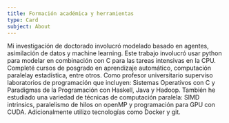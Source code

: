 ```yaml
---
title: Formación académica y herramientas
type: Card
subject: About
---
```


Mi investigación de doctorado involucró modelado basado en agentes, asimilación de datos y machine learning. Este trabajo involucró usar python para modelar en combinación con C para las tareas intensivas en la CPU. Completé cursos de posgrado en aprendizaje automático, computación paralelay estadística, entre otros. Como profesor universitario superviso laboratorios de programación que incluyen: Sistemas Operativos con C y Paradigmas de la Programación con Haskell, Java y Hadoop. También he estudiado una variedad de técnicas de computación paralela: SIMD intrinsics, paralelismo de hilos on openMP y programación para GPU con CUDA. Adicionalmente utilizo tecnologías como Docker y git.